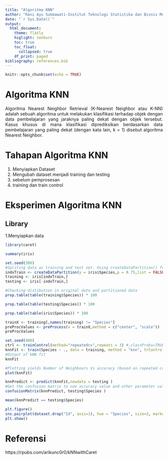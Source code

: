 ```yaml
---
title: "Algoritma KNN"
author: "Rani Ayu Sukmawati-Institut Teknologi Statistika dan Bisnis Muhammadiyah"
date: "`r Sys.Date()`"
output: 
  html_document:
    theme: flatly
    higlight: zenburn
    toc: true
    toc_float:
      collapsed: true
    df_print: paged
bibliography: references.bib
---
```


```{=html}
<style>
body{
text-align: justify}
</style>
```
```r
knitr::opts_chunk$set(echo = TRUE)
```

# Algoritma KNN
Algoritma Nearest Neighbor Retrieval (K-Nearest Neighbor atau K-NN) adalah
sebuah algoritma untuk melakukan klasifikasi terhadap objek dengan data pembelajaran yang jaraknya paling dekat dengan objek tersebut. Kasus khusus di mana
klasifikasi diprediksikan berdasarkan data pembelajaran yang paling dekat (dengan
kata lain, k = 1) disebut algoritma Nearest Neighbor.

# Tahapan Algoritma KNN
1. Menyiapkan Dataset
2. Mengubah dataset menjadi training dan testing
3. sebelum pemprosesan
4. training dan train control

# Eksperimen Algoritma KNN

## Library

1.Menyiapkan data
```r
library(caret)
```
```r
summary(iris)

```

```r
set.seed(300)
#Spliting data as training and test set. Using createDataPartition() function from caret. p is the percentage of data that goes to training. 
indxTrain <- createDataPartition(y = iris$Species,p = 0.75,list = FALSE)
training <- iris[indxTrain,]
testing <- iris[-indxTrain,]

#Checking distibution in original data and partitioned data
prop.table(table(training$Species)) * 100
```

```r
prop.table(table(testing$Species)) * 100
```

```r
prop.table(table(iris$Species)) * 100
```

```r
trainX <- training[,names(training) != "Species"]
preProcValues <- preProcess(x = trainX,method = c("center", "scale"))
preProcValues
```

```r
set.seed(400)
ctrl <- trainControl(method="repeatedcv",repeats = 3) #,classProbs=TRUE,summaryFunction = twoClassSummary)
knnFit <- train(Species ~ ., data = training, method = "knn", trControl = ctrl, preProcess = c("center","scale"), tuneLength = 20)
#Output of kNN fit
knnFit
```

```r
#Plotting yields Number of Neighbours Vs accuracy (based on repeated cross validation)
plot(knnFit)
```

```r
knnPredict <- predict(knnFit,newdata = testing )
#Get the confusion matrix to see accuracy value and other parameter values
confusionMatrix(knnPredict, testing$Species )
```

```r
mean(knnPredict == testing$Species)
```

```r
plt.figure()
sns.pairplot(dataset.drop("Id", axis=1), hue = "Species", size=3, markers=["o", "s", "D"])
plt.show()
```







# Referensi
https://rpubs.com/arikunc0r0/kNNwithCaret